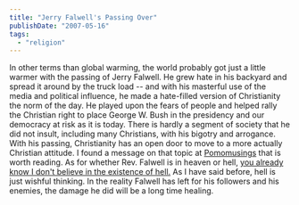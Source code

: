 ```yaml
---
title: "Jerry Falwell's Passing Over"
publishDate: "2007-05-16"
tags: 
  - "religion"
---
```


In other terms than global warming, the world probably got just a little warmer with the passing of Jerry Falwell. He grew hate in his backyard and spread it around by the truck load -- and with his masterful use of the media and political influence, he made a hate-filled version of Christianity the norm of the day. He played upon the fears of people and helped rally the Christian right to place George W. Bush in the presidency and our democracy at risk as it is today. There is hardly a segment of society that he did not insult, including many Christians, with his bigotry and arrogance. With his passing, Christianity has an open door to move to a more actually Christian attitude. I found a message on that topic at [Pomomusings](http://www.pomomusings.com/2007/05/16/falwell-how-to-respond) that is worth reading. As for whether Rev. Falwell is in heaven or hell, [you already know I don't believe in the existence of hell.](http://www.thirdlayer.org/archives/000244.html) As I have said before, hell is just wishful thinking. In the reality Falwell has left for his followers and his enemies, the damage he did will be a long time healing.
